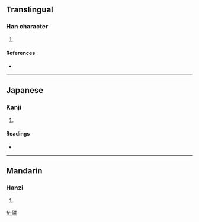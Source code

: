 ==Translingual==

===Han character===
{{Han char|rn=9|rad=人|as=14|sn=16|four=|canj=人卜中口 (OYLR)}}

# {{defn|Han|sort=人14}}

====References====
* {{Han ref|kx=0120.070|dkj=01235|dj=0253.220|hdz=10231.010|uh=5119|ud=20761}}

----

==Japanese==

===Kanji===
{{ja-kanji|grade=|rs=人14}}

# {{defn|Japanese|sort=人14}}

====Readings====
* {{ja-readings|on=[[けん]] (ken)|kun=[[ひらく]] (hiraku)}}

----

==Mandarin==

===Hanzi===
{{cmn-hanzi|pin=[[qiàn]] ([[qian4]])|wg=ch'ien<sup>4</sup>}}

# {{defn|Mandarin|sort=人14}}

[[fr:儙]]